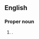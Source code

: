 {{also|Annemarie|Anne-Marie}}

==English==

===Proper noun===
{{en-proper noun}}

# {{given name|en|female|from=Hebrew}}.